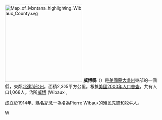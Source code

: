 {{unreferenced|time=2008-12-18}}

{{noteTA
|T=zh-hans:威博县 (蒙大拿州);zh-hk:威博縣 (蒙大拿州);zh-tw:威博郡 (蒙大拿州);
}}

[[File:Map_of_Montana_highlighting_Wibaux_County.svg|250px]]
'''威博縣'''（{{lang-en|Wibaux County}}）是[[美國|美國]][[蒙大拿州|蒙大拿州]]東部的一個縣，東鄰[[北達科他州|北達科他州]]。面積2,305平方公里。根據[[美國2000年人口普查|美國2000年人口普查]]，共有人口1,068人。治所[[威博|威博]] (Wibaux)。

成立於1914年。縣名紀念一為名為Pierre Wibaux的殖民先鋒和牧牛人。

{{Montana-stub}}

[[Category:蒙大拿州行政區劃|W]]